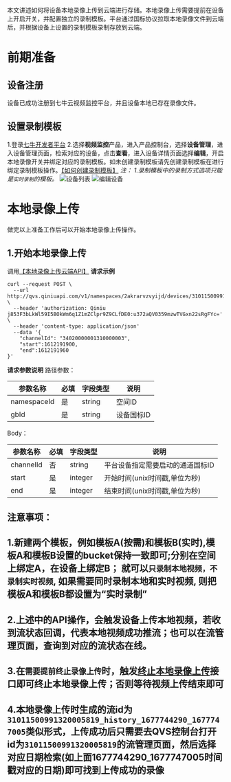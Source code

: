 本文讲述如何将设备本地录像上传到云端进行存储。本地录像上传需要提前在设备上开启开关，并配置独立的录制模板。平台通过国标协议拉取本地录像文件到云端后，并根据设备上设置的录制模板录制存放到云端。

# 前期准备
## **设备注册**
设备已成功注册到七牛云视频监控平台，并且设备本地已存在录像文件。
## **设置录制模板**
1.登录[七牛开发者平台](https://sso.qiniu.com/?client_id=PIapUKqa3u6S24H868BelwrG0OFu8dS7AxVQ8oz8HznLXhgrl2BnjaO9cs9LzxK2&redirect_url=https:%2F%2Fportal.qiniu.com%2Fapi%2Fgaea%2Fsso%2Fsignin%3Fredirect%3D%252Fcreate)
2.选择**视频监控**产品，进入产品控制台，选择**设备管理**，进入设备管理页面，检索对应的设备，点击**查看**，进入设备详情页面选择**编辑**，开启本地录像开关并绑定对应的录制模板。如未创建录制模板请先创建录制模板在进行绑定录制模板操作。[【如何创建录制模板】](https://developer.qiniu.com/qvs/6789/recording-the-template)
*注：*
*1.录制模板中的录制方式选项只能是`实时录制`的模板。*
![设备列表](https://dn-odum9helk.qbox.me/Fk4wzi_TQGFxHWoUJ956ksqRu02c)
![编辑设备](https://dn-odum9helk.qbox.me/FrkMsw2oVyop5exYigwGr3oF2sli)
# 本地录像上传
做完以上准备工作后可以开始本地录像上传操作。
## **1.开始本地录像上传**
调用[【本地录像上传云端API】](https://developer.qiniu.com/qvs/7765/uploaded-to-the-cloud)
**请求示例**
```
curl --request POST \
  --url http://qvs.qiniuapi.com/v1/namespaces/2akrarvzvyijd/devices/31011500991320000028/sdcardsave/start \
  --header 'authorization: Qiniu j853F3bLkWl59I5BOkWm6q1Z1mZClpr9Z9CLfDE0:u372aQV0359mzwTVGxn22sRgFYc=' \
  --header 'content-type: application/json'
  --data '{
	"channelId": "34020000001310000003",
	"start":1612191900,
	"end":1612191960
}'
```
**请求参数说明**
路径参数：

|参数名称|必填|字段类型|说明|
|---|---|---|---|
|namespaceId|是|string|空间ID
|gbId|是|string|设备国标ID

Body：

|参数名称|必填|字段类型|说明|
|---|---|---|---|
|channelId|否|string|平台设备指定需要启动的通道国标ID
|start|是|integer| 开始时间(unix时间戳,单位为秒)
|end|是| integer | 结束时间(unix时间戳,单位为秒)


## 注意事项：

## **1.新建两个模板，例如模板A(按需)和模板B(实时),模板A和模板B设置的bucket保持一致即可;分别在空间上绑定A，在设备上绑定B； 就可以`只录制本地视频，不录制实时视频`, 如果需要同时录制本地和实时视频, 则把模板A和模板B都设置为“实时录制”**

## **2.上述中的API操作，会触发设备上传本地视频，若收到流状态回调，代表本地视频成功推流；也可以在流管理页面，查询到对应的流状态在线。**

## **3.在`需要提前终止录像上传`时，触发[终止本地录像上传](https://developer.qiniu.com/qvs/7766/stop-uploaded-to-the-cloud/)接口即可终止本地录像上传；否则等待视频上传结束即可**

## **4.本地录像上传时生成的流id为`31011500991320005819_history_1677744290_1677747005`类似形式，上传成功后只需要去QVS控制台打开id为`31011500991320005819`的流管理页面，然后选择对应日期检索(如上面1677744290_1677747005时间戳对应的日期)即可找到上传成功的录像**



